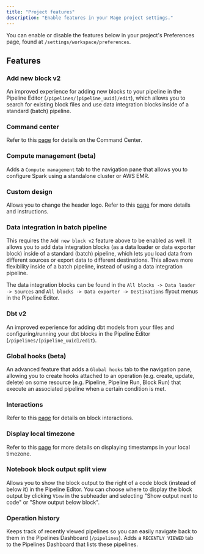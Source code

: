 ```yaml
---
title: "Project features"
description: "Enable features in your Mage project settings."
---
```


You can enable or disable the features below in your project's Preferences page,
found at `/settings/workspace/preferences`.

## Features

### Add new block v2

An improved experience for adding new blocks to your pipeline in the
Pipeline Editor (`/pipelines/[pipeline_uuid]/edit`), which allows you to
search for existing block files and use data integration blocks inside of
a standard (batch) pipeline.

### Command center

Refer to this [page](/developer-ux/command-center/spellcaster) for details on
the Command Center.

### Compute management (beta)

Adds a `Compute management` tab to the navigation pane that allows you to
configure Spark using a standalone cluster or AWS EMR.

### Custom design

Allows you to change the header logo. Refer to this [page](/platform/designs/setup)
for more details and instructions.

### Data integration in batch pipeline

This requires the `Add new block v2` feature above to be enabled as well. It allows
you to add data integration blocks (as a data loader or data exporter block) inside
of a standard (batch) pipeline, which lets you load data from different sources
or export data to different destinations. This allows more flexibility inside of a
batch pipeline, instead of using a data integration pipeline.

The data integration blocks can be found in the `All blocks -> Data loader -> Sources`
and `All blocks -> Data exporter -> Destinations` flyout menus in the Pipeline Editor.

### Dbt v2

An improved experience for adding dbt models from your files and configuring/running
your dbt blocks in the Pipeline Editor (`/pipelines/[pipeline_uuid]/edit`).

### Global hooks (beta)

An advanced feature that adds a `Global hooks` tab to the navigation pane, allowing you
to create hooks attached to an operation (e.g. create, update, delete) on some resource
(e.g. Pipeline, Pipeline Run, Block Run) that execute an associated pipeline when a
certain condition is met.

### Interactions

Refer to this [page](/interactions/overview) for details on block interactions.

### Display local timezone

Refer to this [page](/development/project/local-timezone) for more details on displaying timestamps in your local timezone.

### Notebook block output split view

Allows you to show the block output to the right of a code block (instead of below it)
in the Pipeline Editor. You can choose where to display the block output by clicking `View`
in the subheader and selecting "Show output next to code" or "Show output below block".

### Operation history

Keeps track of recently viewed pipelines so you can easily navigate back to them
in the Pipelines Dashboard (`/pipelines`). Adds a `RECENTLY VIEWED` tab to the Pipelines
Dashboard that lists these pipelines.
